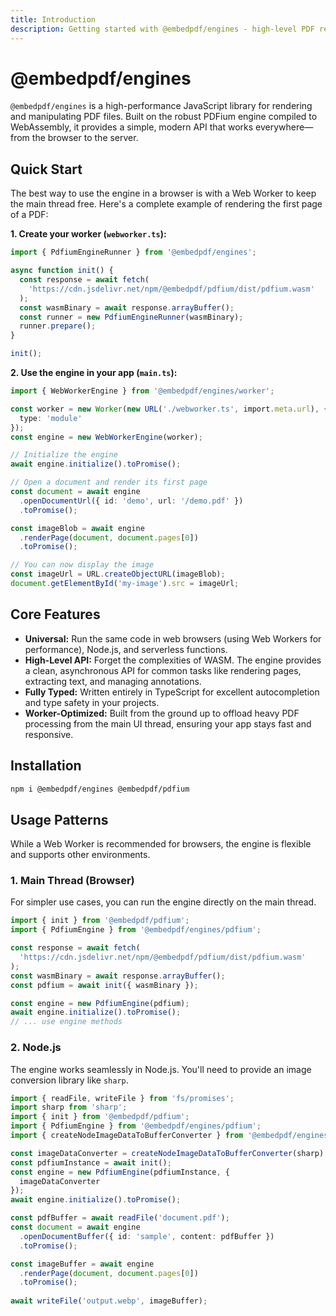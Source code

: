 ```yaml
---
title: Introduction
description: Getting started with @embedpdf/engines - high-level PDF rendering engines for browser and Node.js environments
---
```


# @embedpdf/engines

`@embedpdf/engines` is a high-performance JavaScript library for rendering and manipulating PDF files. Built on the robust PDFium engine compiled to WebAssembly, it provides a simple, modern API that works everywhere—from the browser to the server.

## Quick Start

The best way to use the engine in a browser is with a Web Worker to keep the main thread free. Here's a complete example of rendering the first page of a PDF:

**1. Create your worker (`webworker.ts`):**
```typescript
import { PdfiumEngineRunner } from '@embedpdf/engines';

async function init() {
  const response = await fetch(
    'https://cdn.jsdelivr.net/npm/@embedpdf/pdfium/dist/pdfium.wasm'
  );
  const wasmBinary = await response.arrayBuffer();
  const runner = new PdfiumEngineRunner(wasmBinary);
  runner.prepare();
}

init();
````

**2. Use the engine in your app (`main.ts`):**

```typescript
import { WebWorkerEngine } from '@embedpdf/engines/worker';

const worker = new Worker(new URL('./webworker.ts', import.meta.url), { 
  type: 'module' 
});
const engine = new WebWorkerEngine(worker);

// Initialize the engine
await engine.initialize().toPromise();

// Open a document and render its first page
const document = await engine
  .openDocumentUrl({ id: 'demo', url: '/demo.pdf' })
  .toPromise();

const imageBlob = await engine
  .renderPage(document, document.pages[0])
  .toPromise();

// You can now display the image
const imageUrl = URL.createObjectURL(imageBlob);
document.getElementById('my-image').src = imageUrl;
```

## Core Features

  - **Universal:** Run the same code in web browsers (using Web Workers for performance), Node.js, and serverless functions.
  - **High-Level API:** Forget the complexities of WASM. The engine provides a clean, asynchronous API for common tasks like rendering pages, extracting text, and managing annotations.
  - **Fully Typed:** Written entirely in TypeScript for excellent autocompletion and type safety in your projects.
  - **Worker-Optimized:** Built from the ground up to offload heavy PDF processing from the main UI thread, ensuring your app stays fast and responsive.

## Installation

```sh npm2yarn
npm i @embedpdf/engines @embedpdf/pdfium
```

## Usage Patterns

While a Web Worker is recommended for browsers, the engine is flexible and supports other environments.

### 1\. Main Thread (Browser)

For simpler use cases, you can run the engine directly on the main thread.

```typescript
import { init } from '@embedpdf/pdfium';
import { PdfiumEngine } from '@embedpdf/engines/pdfium';

const response = await fetch(
  'https://cdn.jsdelivr.net/npm/@embedpdf/pdfium/dist/pdfium.wasm'
);
const wasmBinary = await response.arrayBuffer();
const pdfium = await init({ wasmBinary });

const engine = new PdfiumEngine(pdfium);
await engine.initialize().toPromise();
// ... use engine methods
```

### 2\. Node.js

The engine works seamlessly in Node.js. You'll need to provide an image conversion library like `sharp`.

```typescript
import { readFile, writeFile } from 'fs/promises';
import sharp from 'sharp';
import { init } from '@embedpdf/pdfium';
import { PdfiumEngine } from '@embedpdf/engines/pdfium';
import { createNodeImageDataToBufferConverter } from '@embedpdf/engines/converters';

const imageDataConverter = createNodeImageDataToBufferConverter(sharp);
const pdfiumInstance = await init();
const engine = new PdfiumEngine(pdfiumInstance, {
  imageDataConverter
});
await engine.initialize().toPromise();

const pdfBuffer = await readFile('document.pdf');
const document = await engine
  .openDocumentBuffer({ id: 'sample', content: pdfBuffer })
  .toPromise();

const imageBuffer = await engine
  .renderPage(document, document.pages[0])
  .toPromise();
  
await writeFile('output.webp', imageBuffer);
```